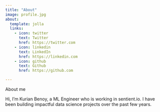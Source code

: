 ```yaml
---
title: "About"
image: profile.jpg
about:
  template: jolla
  links:
    - icon: twitter
      text: Twitter
      href: https://twitter.com
    - icon: linkedin
      text: LinkedIn
      href: https://linkedin.com
    - icon: github
      text: Github
      href: https://github.com

---
```


About me

Hi, I’m Kurian Benoy, a ML Engineer who is working in sentient.io. I have been building impactful data science projects over the past few years.